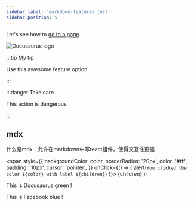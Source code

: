 ```yaml
---
sidebar_label: 'markdown-features test'
sidebar_position: 5
---
```


Let's see how to [go to a page](./hello.md).

![Docusaurus logo](/img/docusaurus.png)


:::tip My tip

Use this awesome feature option

:::

:::danger Take care

This action is dangerous

:::

## mdx
什么是mdx：允许在markdown中写react组件，使得交互性更强

  <span
    style={{
      backgroundColor: color,
      borderRadius: '20px',
      color: '#fff',
      padding: '10px',
      cursor: 'pointer',
    }}
    onClick={() => {
      alert(`You clicked the color ${color} with label ${children}`)
    }}>
    {children}
  </span>
);

This is <Highlight color="#25c2a0">Docusaurus green</Highlight> !

This is <Highlight color="#1877F2">Facebook blue</Highlight> !
